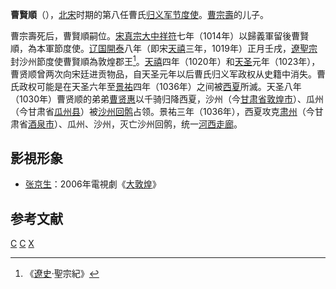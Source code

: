 '''曹賢順'''（{{bd|?||?||}}），[[北宋|北宋]]时期的第八任曹氏[[归义军|归义军]][[节度使|节度使]]。[[曹宗壽|曹宗壽]]的儿子。

曹宗壽死后，曹賢順嗣位。[[宋真宗|宋真宗]][[大中祥符|大中祥符]]七年（1014年）以歸義軍留後曹賢順，為本軍節度使。[[辽国|辽国]][[開泰_(遼)|開泰]]八年（即宋[[天禧_(北宋)|天禧]]三年，1019年）正月壬戌，[[遼聖宗|遼聖宗]]封沙州節度使曹賢順為敦煌郡王<ref>《[[遼史|遼史]]·聖宗紀》</ref>。[[天禧_(北宋)|天禧]]四年（1020年）和[[天圣|天圣]]元年（1023年），曹贤顺曾两次向宋廷进贡物品，自天圣元年以后曹氏归义军政权从史籍中消失。曹氏政权可能是在天圣六年至[[景祐|景祐]]四年（1036年）之间被[[西夏|西夏]]所滅。天圣八年（1030年）曹贤顺的弟弟[[曹贤惠|曹贤惠]]以千骑归降西夏，沙州（今[[甘肃省|甘肃省]][[敦煌市|敦煌市]]）、瓜州（今甘肃省[[瓜州县|瓜州县]]）被[[沙州回鹘|沙州回鹘]]占领。景祐三年（1036年），西夏攻克[[肃州|肃州]]（今甘肃省[[酒泉市|酒泉市]]）、瓜州、沙州，灭亡沙州回鹘，统一[[河西走廊|河西走廊]]。

== 影視形象 ==
* [[张京生|张京生]]：2006年電視劇《[[大敦煌|大敦煌]]》

==参考文献==
<div class="references-small">
<references />
</div>
[[Category:宋朝人|C]]
[[Category:甘肃人|C]]
[[Category:曹姓|X]]